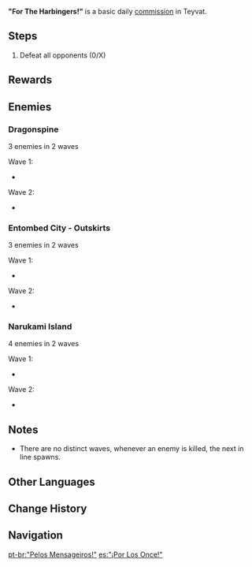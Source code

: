 {{Quest Infobox
|id             = 11400
|type           = Commission
|image          = Commission "For The Harbingers!".png
|caption        = West of [[Wyrmrest Valley]] version
|summary        = The Traveler fights and defeats [[Fatui Skirmishers]] to stop their scheming.
|startLocation  = [[Dragonspine]], [[Mondstadt]]
|startLocation2 = [[Entombed City - Outskirts]], Mondstadt
|startLocation3 = [[Narukami Island]], [[Inazuma]]
|other          = 
*AR-Dependent Rewards
|characters     = Traveler
}}

'''"For The Harbingers!"''' is a basic daily [[commission]] in Teyvat.

==Steps==
{{Quest Description||The Fatui are gathering to whisper and plot some nefarious scheme. They must not be allowed to run amok any longer!}}
# Defeat all opponents (0/X)

==Rewards==
{{Commission Rewards|full}}

==Enemies==
===Dragonspine===
;3 enemies in 2 waves
Wave 1:
* {{Enemy List|Fatui Electrohammer Vanguard;Fatui Geochanter Bracer}}
Wave 2:
* {{Enemy|Fatui Cryogunner Legionnaire|x=1}}

===Entombed City - Outskirts===
;3 enemies in 2 waves
Wave 1:
* {{Enemy List|Fatui Anemoboxer Vanguard;Fatui Geochanter Bracer}}
Wave 2:
* {{Enemy|Fatui Cryogunner Legionnaire|x=1}}

===Narukami Island===
;4 enemies in 2 waves
Wave 1:
* {{Enemy List|Fatui Anemoboxer Vanguard;Fatui Pyroslinger Bracer}}
Wave 2:
* {{Enemy List|Fatui Cryogunner Legionnaire;Fatui Geochanter Bracer}}

==Notes==
* There are no distinct waves, whenever an enemy is killed, the next in line spawns.

==Other Languages==
{{Other Languages
|en      = "For The Harbingers!"
|zhs     = 「为了执行官大人！」
|zhs_rm  = "Wèile Zhíxíngguān Dàrén!"
|zht     = 「為了執行官大人！」
|zht_rm  = "Wèile Zhíxíngguān Dàrén!"
|zh_tl   = "For Sir Harbinger!"
|ja      = 「執行官様の為に！」
|ja_rm   = "Shikkoukan-sama no Tame ni!"
|ja_tl   = "For the Harbingers!"
|ko      = 「집행관님을 위해!」
|ko_rm   = "Jiphaenggwannim-eul Wihae!"
|ko_tl   = "For the Executor!"
|es      = “¡Por Los Once!”
|es_tl   = "For The Eleven!"
|fr      = « Pour les Exécuteurs ! »
|fr_tl   = "For The Harbingers!"
|ru      = «За Предвестников!»
|ru_tl   = "For The Harbingers!"
|th      = "แด่ท่านผู้บริหาร!"
|th_rm   = "Dae than phuprihan!"
|th_tl   = "For the Executives!"
|vi      = "Vì Quan Chấp Hành Đại Nhân!"
|vi_tl   = "For Sir Harbinger!"
|de      = „Für die großartigen Elf!“
|de_tl   = "For the awesome Eleven!"
|id      = "Demi Harbingers!"
|id_tl   = "For The Harbingers!"
|pt      = "Pelos Mensageiros!"
|pt_tl   = 
}}

==Change History==
{{Change History|1.2}}

==Navigation==
{{Commission Navbox|Basic}}
[[pt-br:"Pelos Mensageiros!"]]
[[es:"¡Por Los Once!"]]